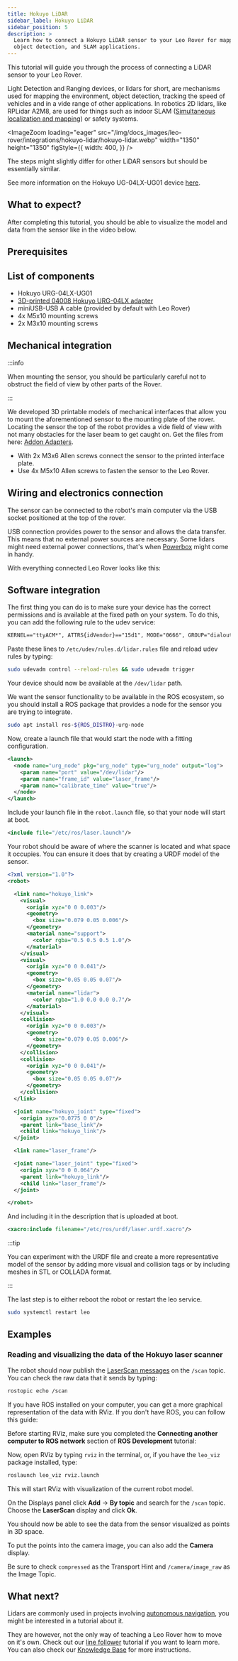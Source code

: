 ```yaml
---
title: Hokuyo LiDAR
sidebar_label: Hokuyo LiDAR
sidebar_position: 5
description: >
  Learn how to connect a Hokuyo LiDAR sensor to your Leo Rover for mapping,
  object detection, and SLAM applications.
---
```



This tutorial will guide you through the process of connecting a LiDAR sensor to
your Leo Rover.

Light Detection and Ranging devices, or lidars for short, are mechanisms used
for mapping the environment, object detection, tracking the speed of vehicles
and in a vide range of other applications. In robotics 2D lidars, like RPLidar
A2M8, are used for things such as indoor SLAM
([Simultaneous localization and mapping](https://en.wikipedia.org/wiki/Simultaneous_localization_and_mapping))
or safety systems.

<ImageZoom
  loading="eager"
  src="/img/docs_images/leo-rover/integrations/hokuyo-lidar/hokuyo-lidar.webp"
  width="1350"
  height="1350"
  figStyle={{
    width: 400,
  }}
/>

The steps might slightly differ for other LiDAR sensors but should be
essentially similar.

See more information on the Hokuyo UG-04LX-UG01 device
[here](https://www.leorover.tech/shop/lidar-hokuyo-urg-04lx-ug01-with-adapter).

## What to expect?

After completing this tutorial, you should be able to visualize the model and
data from the sensor like in the video below.

<div className="video-container">
  <LiteYouTubeEmbed
    id="oD5Sp7T0Ki0"
    params="autoplay=0&autohide=1&showinfo=0&rel=0"
    poster="hqdefault"
    title="Leo Rover Unboxing and Getting Started"
    webp
  />
</div>

## Prerequisites

<LinkButton to="/docs/leo-rover/guides/ssh" description="Connect via SSH" />
<LinkButton
  to="/docs/leo-rover/advanced-guides/ros-development"
  description="ROS development"
/>

## List of components

- Hokuyo URG-04LX-UG01
- [3D-printed 04008 Hokuyo URG-04LX adapter](/docs/leo-rover/documentation/addon-adapters#hokuyo-urg-04lx-adapter)
- miniUSB-USB A cable (provided by default with Leo Rover)
- 4x M5x10 mounting screws
- 2x M3x10 mounting screws

## Mechanical integration

:::info

When mounting the sensor, you should be particularly careful not to obstruct the
field of view by other parts of the Rover.

:::

We developed 3D printable models of mechanical interfaces that allow you to
mount the aforementioned sensor to the mounting plate of the rover. Locating the
sensor the top of the robot provides a vide field of view with not many
obstacles for the laser beam to get caught on. Get the files from here:
[Addon Adapters](/docs/leo-rover/documentation/addon-adapters/).

- With 2x M3x6 Allen screws connect the sensor to the printed interface plate.
- Use 4x M5x10 Allen screws to fasten the sensor to the Leo Rover.

## Wiring and electronics connection

The sensor can be connected to the robot's main computer via the USB socket
positioned at the top of the rover.

USB connection provides power to the sensor and allows the data transfer. This
means that no external power sources are necessary. Some lidars might need
external power connections, that's when
[Powerbox](https://www.leorover.tech/shop/powerbox) might come in handy.

With everything connected Leo Rover looks like this:

<ImageZoom
  src="/img/docs_images/leo-rover/integrations/hokuyo-lidar/leo-with-hokuyo-lidar.webp"
  width="1500"
  height="1125"
/>

## Software integration

The first thing you can do is to make sure your device has the correct
permissions and is available at the fixed path on your system. To do this, you
can add the following rule to the udev service:

```xml title="/etc/udev/rules.d/lidar.rules"
KERNEL=="ttyACM*", ATTRS{idVendor}=="15d1", MODE="0666", GROUP="dialout", SYMLINK+="lidar", ENV{ID_MM_DEVICE_IGNORE}="1"
```

Paste these lines to `/etc/udev/rules.d/lidar.rules` file and reload udev rules
by typing:

```bash
sudo udevadm control --reload-rules && sudo udevadm trigger
```

Your device should now be available at the `/dev/lidar` path.

We want the sensor functionality to be available in the ROS ecosystem, so you
should install a ROS package that provides a node for the sensor you are trying
to integrate.

```bash
sudo apt install ros-${ROS_DISTRO}-urg-node
```

Now, create a launch file that would start the node with a fitting
configuration.

```xml title="/etc/ros/laser.launch"
<launch>
  <node name="urg_node" pkg="urg_node" type="urg_node" output="log">
    <param name="port" value="/dev/lidar"/>
    <param name="frame_id" value="laser_frame"/>
    <param name="calibrate_time" value="true"/>
  </node>
</launch>
```

Include your launch file in the `robot.launch` file, so that your node will
start at boot.

```xml title="/etc/ros/robot.launch"
<include file="/etc/ros/laser.launch"/>
```

Your robot should be aware of where the scanner is located and what space it
occupies. You can ensure it does that by creating a URDF model of the sensor.

```xml title="/etc/ros/urdf/laser.urdf.xacro"
<?xml version="1.0"?>
<robot>

  <link name="hokuyo_link">
    <visual>
      <origin xyz="0 0 0.003"/>
      <geometry>
        <box size="0.079 0.05 0.006"/>
      </geometry>
      <material name="support">
        <color rgba="0.5 0.5 0.5 1.0"/>
      </material>
    </visual>
    <visual>
      <origin xyz="0 0 0.041"/>
      <geometry>
        <box size="0.05 0.05 0.07"/>
      </geometry>
      <material name="lidar">
        <color rgba="1.0 0.0 0.0 0.7"/>
      </material>
    </visual>
    <collision>
      <origin xyz="0 0 0.003"/>
      <geometry>
        <box size="0.079 0.05 0.006"/>
      </geometry>
    </collision>
    <collision>
      <origin xyz="0 0 0.041"/>
      <geometry>
        <box size="0.05 0.05 0.07"/>
      </geometry>
    </collision>
  </link>

  <joint name="hokuyo_joint" type="fixed">
    <origin xyz="0.0775 0 0"/>
    <parent link="base_link"/>
    <child link="hokuyo_link"/>
  </joint>

  <link name="laser_frame"/>

  <joint name="laser_joint" type="fixed">
    <origin xyz="0 0 0.064"/>
    <parent link="hokuyo_link"/>
    <child link="laser_frame"/>
  </joint>

</robot>
```

And including it in the description that is uploaded at boot.

```xml title="/etc/ros/urdf/robot.urdf.xacro"
<xacro:include filename="/etc/ros/urdf/laser.urdf.xacro"/>
```

:::tip

You can experiment with the URDF file and create a more representative model of
the sensor by adding more visual and collision tags or by including meshes in
STL or COLLADA format.

:::

The last step is to either reboot the robot or restart the leo service.

```bash
sudo systemctl restart leo
```

## Examples

### Reading and visualizing the data of the Hokuyo laser scanner

The robot should now publish the
[LaserScan messages](http://docs.ros.org/api/sensor_msgs/html/msg/LaserScan.html)
on the `/scan` topic. You can check the raw data that it sends by typing:

```bash
rostopic echo /scan
```

If you have ROS installed on your computer, you can get a more graphical
representation of the data with RViz. If you don't have ROS, you can follow this
guide:

<LinkButton
  to="/docs/leo-rover/advanced-guides/install-ros-on-your-computer"
  description="Install ROS on your computer"
/>

Before starting RViz, make sure you completed the **Connecting another computer
to ROS network** section of **ROS Development** tutorial:

<LinkButton
  to="/docs/leo-rover/advanced-guides/ros-development#connecting-another-computer-to-ros-network"
  description="ROS development / Connecting another computer to ROS network"
/>

Now, open RViz by typing `rviz` in the terminal, or, if you have the `leo_viz`
package installed, type:

```bash
roslaunch leo_viz rviz.launch
```

This will start RViz with visualization of the current robot model.

On the Displays panel click **Add** -> **By topic** and search for the `/scan`
topic. Choose the **LaserScan** display and click **Ok**.

<ImageZoom
  src="/img/docs_images/leo-rover/integrations/hokuyo-lidar/rviz-laser-scan.webp"
  width="1362"
  height="727"
/>

You should now be able to see the data from the sensor visualized as points in
3D space.

To put the points into the camera image, you can also add the **Camera**
display.

<ImageZoom
  src="/img/docs_images/leo-rover/integrations/hokuyo-lidar/rviz-add-camera.webp"
  width="1364"
  height="730"
/>

Be sure to check `compressed` as the Transport Hint and `/camera/image_raw` as
the Image Topic.

<ImageZoom
  src="/img/docs_images/leo-rover/integrations/hokuyo-lidar/rviz-camera-topic.webp"
  width="1365"
  height="729"
/>

## What next?

Lidars are commonly used in projects involving
[autonomous navigation](/docs/leo-rover/advanced-guides/autonomous-navigation),
you might be interested in a tutorial about it.

They are however, not the only way of teaching a Leo Rover how to move on it's
own. Check out our
[line follower](/docs/leo-rover/integrations/leo-examples/line-follower)
tutorial if you want to learn more. You can also check our
[Knowledge Base](/docs/category/integrations) for more instructions.
